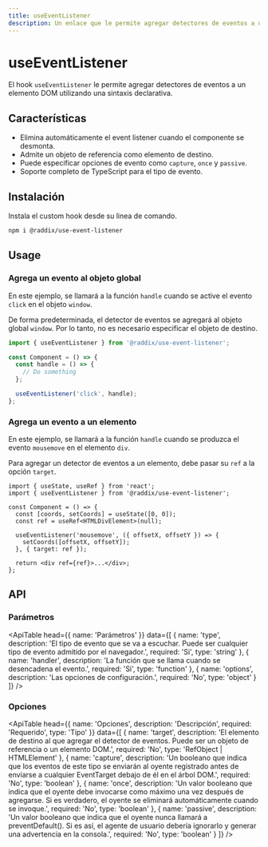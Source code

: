 ```yaml
---
title: useEventListener
description: Un enlace que le permite agregar detectores de eventos a un elemento DOM utilizando una sintaxis declarativa.
---
```


# useEventListener

El hook `useEventListener` le permite agregar detectores de eventos a un elemento DOM utilizando una sintaxis declarativa.

## Características

- Elimina automáticamente el event listener cuando el componente se desmonta.
- Admite un objeto de referencia como elemento de destino.
- Puede especificar opciones de evento como `capture`, `once` y `passive`.
- Soporte completo de TypeScript para el tipo de evento.

## Instalación

Instala el custom hook desde su linea de comando.

```sh
npm i @raddix/use-event-listener
```

## Usage

### Agrega un evento al objeto global

En este ejemplo, se llamará a la función `handle` cuando se active el evento `click` en el objeto `window`.

De forma predeterminada, el detector de eventos se agregará al objeto global `window`. Por lo tanto, no es necesario especificar el objeto de destino.

```jsx
import { useEventListener } from '@raddix/use-event-listener';

const Component = () => {
  const handle = () => {
    // Do something
  };

  useEventListener('click', handle);
};
```

### Agrega un evento a un elemento

En este ejemplo, se llamará a la función `handle` cuando se produzca el evento
`mousemove` en el elemento `div`.

Para agregar un detector de eventos a un elemento, debe pasar su `ref` a la opción `target`.

```tsx
import { useState, useRef } from 'react';
import { useEventListener } from '@raddix/use-event-listener';

const Component = () => {
  const [coords, setCoords] = useState([0, 0]);
  const ref = useRef<HTMLDivElement>(null);

  useEventListener('mousemove', ({ offsetX, offsetY }) => {
    setCoords([offsetX, offsetY]);
  }, { target: ref });

  return <div ref={ref}>...</div>;
};
```

## API

### Parámetros

<ApiTable
  head={{
    name: 'Parámetros'
  }}
  data={[
    {
      name: 'type',
      description:
        'El tipo de evento que se va a escuchar. Puede ser cualquier tipo de evento admitido por el navegador.',
      required: 'Si',
      type: 'string'
    },
    {
      name: 'handler',
      description: 'La función que se llama cuando se desencadena el evento.',
      required: 'Si',
      type: 'function'
    },
    {
      name: 'options',
      description: 'Las opciones de configuración.',
      required: 'No',
      type: 'object'
    }
  ]}
/>

### Opciones

<ApiTable
  head={{
    name: 'Opciones',
    description: 'Descripción',
    required: 'Requerido',
    type: 'Tipo'
  }}
  data={[
    {
      name: 'target',
      description:
        'El elemento de destino al que agregar el detector de eventos. Puede ser un objeto de referencia o un elemento DOM.',
      required: 'No',
      type: 'RefObject | HTMLElement'
    },
    {
      name: 'capture',
      description:
        'Un booleano que indica que los eventos de este tipo se enviarán al oyente registrado antes de enviarse a cualquier EventTarget debajo de él en el árbol DOM.',
      required: 'No',
      type: 'boolean'
    },
    {
      name: 'once',
      description:
        'Un valor booleano que indica que el oyente debe invocarse como máximo una vez después de agregarse. Si es verdadero, el oyente se eliminará automáticamente cuando se invoque.',
      required: 'No',
      type: 'boolean'
    },
    {
      name: 'passive',
      description:
        'Un valor booleano que indica que el oyente nunca llamará a preventDefault(). Si es así, el agente de usuario debería ignorarlo y generar una advertencia en la consola.',
      required: 'No',
      type: 'boolean'
    }
  ]}
/>
